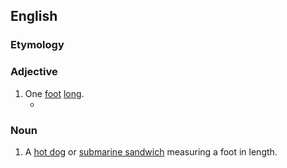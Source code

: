 ==English==

===Etymology===
{{compound|en|foot|long}}

===Adjective===
{{en-adj|-}}

# One [[foot]] [[long]].
#* {{quote-text|lang=en|year=1934|author={{w|George Orwell}}|title={{w|Burmese Days}}|chapter=5|url=http://www.gutenberg.net.au/ebooks02/0200051h.html|passage=Like carved teak statues with '''footlong''' cigars stuck in their wooden faces, the two old creatures gazed at the 'Ingaleikma' as English yokels might gaze at a Zulu warrior in full regalia.}}

===Noun===
{{en-noun}}

# A [[hot dog]] or [[submarine sandwich]] measuring a foot in length.